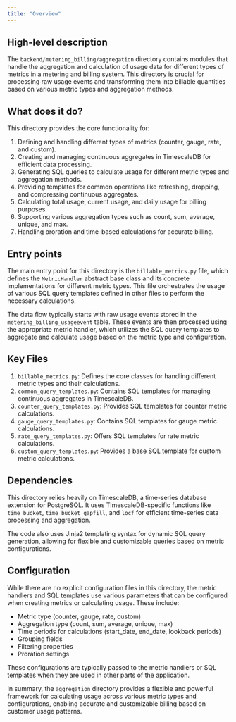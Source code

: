 ```yaml
---
title: "Overview"
---
```


## High-level description
The `backend/metering_billing/aggregation` directory contains modules that handle the aggregation and calculation of usage data for different types of metrics in a metering and billing system. This directory is crucial for processing raw usage events and transforming them into billable quantities based on various metric types and aggregation methods.

## What does it do?
This directory provides the core functionality for:

1. Defining and handling different types of metrics (counter, gauge, rate, and custom).
2. Creating and managing continuous aggregates in TimescaleDB for efficient data processing.
3. Generating SQL queries to calculate usage for different metric types and aggregation methods.
4. Providing templates for common operations like refreshing, dropping, and compressing continuous aggregates.
5. Calculating total usage, current usage, and daily usage for billing purposes.
6. Supporting various aggregation types such as count, sum, average, unique, and max.
7. Handling proration and time-based calculations for accurate billing.

## Entry points
The main entry point for this directory is the `billable_metrics.py` file, which defines the `MetricHandler` abstract base class and its concrete implementations for different metric types. This file orchestrates the usage of various SQL query templates defined in other files to perform the necessary calculations.

The data flow typically starts with raw usage events stored in the `metering_billing_usageevent` table. These events are then processed using the appropriate metric handler, which utilizes the SQL query templates to aggregate and calculate usage based on the metric type and configuration.

## Key Files
1. `billable_metrics.py`: Defines the core classes for handling different metric types and their calculations.
2. `common_query_templates.py`: Contains SQL templates for managing continuous aggregates in TimescaleDB.
3. `counter_query_templates.py`: Provides SQL templates for counter metric calculations.
4. `gauge_query_templates.py`: Contains SQL templates for gauge metric calculations.
5. `rate_query_templates.py`: Offers SQL templates for rate metric calculations.
6. `custom_query_templates.py`: Provides a base SQL template for custom metric calculations.

## Dependencies
This directory relies heavily on TimescaleDB, a time-series database extension for PostgreSQL. It uses TimescaleDB-specific functions like `time_bucket`, `time_bucket_gapfill`, and `locf` for efficient time-series data processing and aggregation.

The code also uses Jinja2 templating syntax for dynamic SQL query generation, allowing for flexible and customizable queries based on metric configurations.

## Configuration
While there are no explicit configuration files in this directory, the metric handlers and SQL templates use various parameters that can be configured when creating metrics or calculating usage. These include:

- Metric type (counter, gauge, rate, custom)
- Aggregation type (count, sum, average, unique, max)
- Time periods for calculations (start_date, end_date, lookback periods)
- Grouping fields
- Filtering properties
- Proration settings

These configurations are typically passed to the metric handlers or SQL templates when they are used in other parts of the application.

In summary, the `aggregation` directory provides a flexible and powerful framework for calculating usage across various metric types and configurations, enabling accurate and customizable billing based on customer usage patterns.